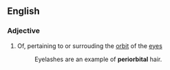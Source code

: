 ==English==

===Adjective===
{{en-adj}}

# Of, pertaining to or surrouding the [[orbit]] of the [[eye]]s
#: Eyelashes are an example of '''periorbital''' hair.
